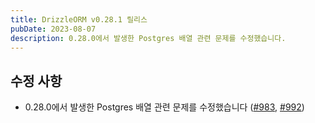 ```yaml
---
title: DrizzleORM v0.28.1 릴리스
pubDate: 2023-08-07
description: 0.28.0에서 발생한 Postgres 배열 관련 문제를 수정했습니다.
---
```


## 수정 사항

- 0.28.0에서 발생한 Postgres 배열 관련 문제를 수정했습니다 ([#983](https://github.com/drizzle-team/drizzle-orm/issues/983), [#992](https://github.com/drizzle-team/drizzle-orm/issues/992))


